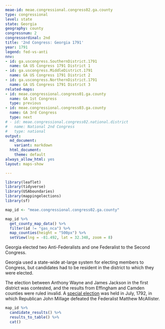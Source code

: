 ```yaml
---
meae-id: meae.congressional.congress02.ga.county
type: congressional
level: state
state: Georgia
geography: county
congressnum: 2
congressordinal: 2nd
title: '2nd Congress: Georgia 1791'
year: 1791
legend: fed-vs-anti
nnv:
- id: ga.uscongress.SouthernDistrict.1791
  name: GA US Congress 1791 District 1
- id: ga.uscongress.MiddleDistrict.1791
  name: GA US Congress 1791 District 2
- id: ga.uscongress.NorthernDistrict.1791
  name: GA US Congress 1791 District 3
related-maps:
- id: meae.congressional.congress01.ga.county
  name: GA 1st Congress
  type: previous
- id: meae.congressional.congress03.ga.county
  name: GA 3rd Congress
  type: next
# - id: meae.congressional.congress02.national.district
#   name: National 2nd Congress
#   type: national
output:
  md_document:
    variant: markdown
  html_document:
    theme: default
always_allow_html: yes
layout: maps-show

---
```


```r
library(leaflet)
library(tidyverse)
library(USAboundaries)
library(mappingelections)
library(sf)

map_id <- "meae.congressional.congress02.ga.county"
```

<div class="map">

```r
map_id %>%
  get_county_map_data() %>%
  filter(id != "gas_nca") %>% 
  map_counties(height = "500px") %>% 
  setView(lng = -81.492, lat = 32.348, zoom = 8)
```

</div>

Georgia elected two Anti-Federalists and one Federalist to the Second Congress. 

Georgia used a state-wide at-large system for electing members to Congress, but candidates had to be resident in the district to which they were elected.

The election between Anthony Wayne and James Jackson in the first district was contested, and the results from Effingham and Camden counties were ruled invalid. A [special election](http://elections.lib.tufts.edu/catalog/tufts:ga.uscongress.special.1792) was held in July, 1792, in which Republican John Millage defeated the Federalist Matthew McAllister.

<div class="results-table">

```r
map_id %>%
  candidate_results() %>%
  results_to_table() %>%
  cat()
```

</div>
